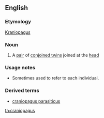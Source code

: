 ==English==

===Etymology===
{{etyl|de}} [[Kraniopagus]]

===Noun===
{{en-noun|craniopagi}}

# A [[pair]] of [[conjoined twin]]s joined at the [[head]]

===Usage notes===
* Sometimes used to refer to each individual.

===Derived terms===
* [[craniopagus parasiticus]]

[[ta:craniopagus]]